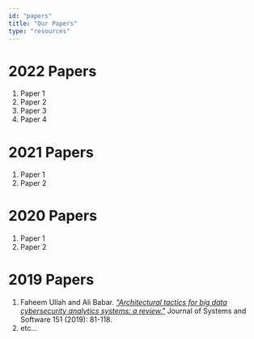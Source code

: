 ```yaml
---
id: "papers"
title: "Our Papers"
type: "resources"
---
```


# 2022 Papers

1. Paper 1
2. Paper 2
3. Paper 3
4. Paper 4

# 2021 Papers

1. Paper 1
2. Paper 2

# 2020 Papers

1. Paper 1
2. Paper 2

# 2019 Papers

1. Faheem Ullah and Ali Babar. _["Architectural tactics for big data cybersecurity analytics systems: a review."](http://link-to-paper)_ Journal of Systems and Software 151 (2019): 81-118.
2. etc...